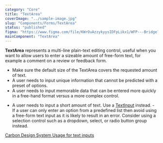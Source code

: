 ```yaml
---
category: "Core"
title: "TextArea"
coverImage: "../sample-image.jpg"
slug: "Components/Forms/TextArea"
status: "published"
figma: "https://www.figma.com/file/KWrOuAzzykyysIDFpLikx1/WFP---Bridge?type=design&node-id=130%3A2249&mode=design&t=eFfGsO7k7LGjWFwo-1"
mainComponent: "TextArea"
---
```


**TextArea** represents a multi-line plain-text editing control, useful when you want to allow users to enter a sizeable amount of free-form text, for example a comment on a review or feedback form.

<DoUse>

- Make sure the default size of the TextArea covers the requested amount of text.
- A user needs to input unique information that cannot be predicted with a
  preset of options.
- A user needs to input memorable data that can be entered
  more quickly in a free-hand format versus a more complex control.

</DoUse>

<DoNotUse>

- A user needs to input a short amount of text. Use a
  [TextInput](/components/forms/textinput) instead. - If a user can only enter an
  option from a predefined list then avoid using a free-form text input as it is
  likely to result in an error. Consider using a selection control such as a
  dropdown, select, or radio button group instead.

</DoNotUse>

[Carbon Design System Usage for text inputs](https://next.carbondesignsystem.com/components/text-input)
